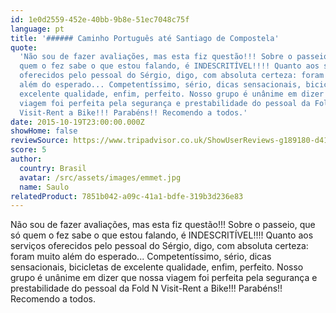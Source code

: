 ```yaml
---
id: 1e0d2559-452e-40bb-9b8e-51ec7048c75f
language: pt
title: '###### Caminho Português até Santiago de Compostela'
quote:
  'Não sou de fazer avaliações, mas esta fiz questão!!! Sobre o passeio, que só
  quem o fez sabe o que estou falando, é INDESCRITÍVEL!!!! Quanto aos serviços
  oferecidos pelo pessoal do Sérgio, digo, com absoluta certeza: foram muito
  além do esperado... Competentíssimo, sério, dicas sensacionais, bicicletas de
  excelente qualidade, enfim, perfeito. Nosso grupo é unânime em dizer que nossa
  viagem foi perfeita pela segurança e prestabilidade do pessoal da Fold N
  Visit-Rent a Bike!!! Parabéns!! Recomendo a todos.'
date: 2015-10-19T23:00:00.000Z
showHome: false
reviewSource: https://www.tripadvisor.co.uk/ShowUserReviews-g189180-d4105907-r320331183-Top_Bike_tours_Portugal-Porto_Porto_District_Northern_Portugal.html
score: 5
author:
  country: Brasil
  avatar: /src/assets/images/emmet.jpg
  name: Saulo
relatedProduct: 7851b042-a09c-41a1-bdfe-319b3d236e83
---
```


Não sou de fazer avaliações, mas esta fiz questão!!! Sobre o passeio, que só
quem o fez sabe o que estou falando, é INDESCRITÍVEL!!!! Quanto aos serviços
oferecidos pelo pessoal do Sérgio, digo, com absoluta certeza: foram muito além
do esperado... Competentíssimo, sério, dicas sensacionais, bicicletas de
excelente qualidade, enfim, perfeito. Nosso grupo é unânime em dizer que nossa
viagem foi perfeita pela segurança e prestabilidade do pessoal da Fold N
Visit-Rent a Bike!!! Parabéns!! Recomendo a todos.
